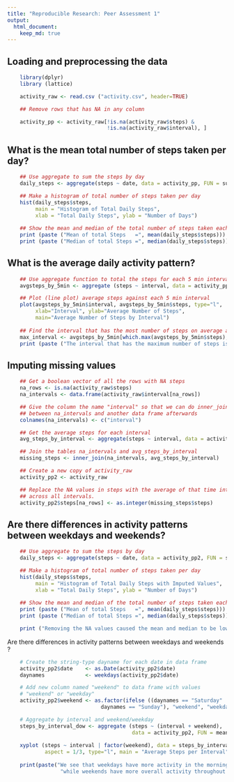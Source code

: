 ---
title: "Reproducible Research: Peer Assessment 1"
output: 
  html_document:
    keep_md: true
---


## Loading and preprocessing the data

```{r, echo = TRUE}

    library(dplyr)
    library (lattice)

    activity_raw <- read.csv ("activity.csv", header=TRUE)

    ## Remove rows that has NA in any column

    activity_pp <- activity_raw[!is.na(activity_raw$steps) &
                                !is.na(activity_raw$interval), ]
```


## What is the mean total number of steps taken per day?

```{r}
    ## Use aggregate to sum the steps by day
    daily_steps <- aggregate(steps ~ date, data = activity_pp, FUN = sum)

    ## Make a histogram of total number of steps taken per day
    hist(daily_steps$steps,
         main = "Histogram of Total Daily Steps",
         xlab = "Total Daily Steps", ylab = "Number of Days")
 
    ## Show the mean and median of the total number of steps taken each day
    print (paste ("Mean of total Steps   =", mean(daily_steps$steps)))
    print (paste ("Median of total Steps =", median(daily_steps$steps)))
```



## What is the average daily activity pattern?

```{r}
    ## Use aggregate function to total the steps for each 5 min interval over all days
    avgsteps_by_5min <- aggregate (steps ~ interval, data = activity_pp, FUN = mean)

    ## Plot (line plot) average steps against each 5 min interval
    plot(avgsteps_by_5min$interval, avgsteps_by_5min$steps, type="l",
         xlab="Interval", ylab="Average Number of Steps",
         main="Average Number of Steps by Interval")
    
    ## Find the interval that has the most number of steps on average across all days
    max_interval <- avgsteps_by_5min[which.max(avgsteps_by_5min$steps), 1]
    print (paste ("The interval that has the maximum number of steps is", max_interval))

```


## Imputing missing values

```{r}
    ## Get a boolean vector of all the rows with NA steps
    na_rows <- is.na(activity_raw$steps)
    na_intervals <- data.frame(activity_raw$interval[na_rows])

    ## Give the column the name "interval" so that we can do inner_join
    ## between na_intervals and another data frame afterwards
    colnames(na_intervals) <- c("interval")

    ## Get the average steps for each interval 
    avg_steps_by_interval <- aggregate(steps ~ interval, data = activity_pp, FUN=mean)

    ## Join the tables na_intervals and avg_steps_by_interval
    missing_steps <- inner_join(na_intervals, avg_steps_by_interval)

    ## Create a new copy of activity_raw
    activity_pp2 <- activity_raw

    ## Replace the NA values in steps with the average of that time interval
    ## across all intervals.
    activity_pp2$steps[na_rows] <- as.integer(missing_steps$steps)

```


## Are there differences in activity patterns between weekdays and weekends?

```{r}
    ## Use aggregate to sum the steps by day
    daily_steps <- aggregate(steps ~ date, data = activity_pp2, FUN = sum)

    ## Make a histogram of total number of steps taken per day
    hist(daily_steps$steps,
         main = "Histogram of Total Daily Steps with Imputed Values",
         xlab = "Total Daily Steps", ylab = "Number of Days")
 
    ## Show the mean and median of the total number of steps taken each day
    print (paste ("Mean of total Steps   =", mean(daily_steps$steps)))
    print (paste ("Median of total Steps =", median(daily_steps$steps)))

    print ("Removing the NA values caused the mean and median to be lower.")
```

Are there differences in activity patterns between weekdays and weekends ?

```{r}
    # Create the string-type dayname for each date in data frame
    activity_pp2$date    <- as.Date(activity_pp2$date)
    daynames             <- weekdays(activity_pp2$date)

    # Add new column named "weekend" to data frame with values
    # "weekend" or "weekday" 
    activity_pp2$weekend <- as.factor(ifelse ((daynames == "Saturday" |
                              daynames == "Sunday"), "weekend", "weekday"))

    # Aggregate by interval and weekend/weekday
    steps_by_interval_dow <- aggregate (steps ~ (interval + weekend),
                                        data = activity_pp2, FUN = mean)
    
    xyplot (steps ~ interval | factor(weekend), data = steps_by_interval_dow,
            aspect = 1/3, type="l", main = "Average Steps per Interval")
    
    print(paste("We see that weekdays have more activity in the morning,",
                 "while weekends have more overall activity throughout the day."))

```

